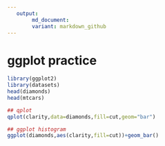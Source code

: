 ```yaml
---
   output:
        md_document:
        variant: markdown_github
---
```

        
ggplot practice
===============
        
```r
library(ggplot2)
library(datasets)
head(diamonds)
head(mtcars)

## qplot
qplot(clarity,data=diamonds,fill=cut,geom="bar")

## ggplot histogram
ggplot(diamonds,aes(clarity,fill=cut))+geom_bar()

```

